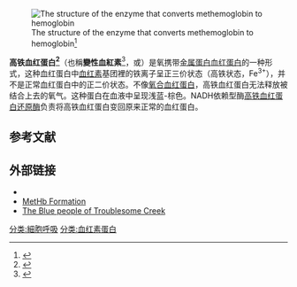 {{Expand |time=2011-09-15T05:08:33+00:00 }}
[[File:NADH cytochrome B5 reductase 1UMK.png|thumbnail|right|The structure of the enzyme that converts methemoglobin to hemoglobin<ref>{{Cite journal 
| last1 = Bando | first1 = S. | last2 = Takano | first2 = T. | last3 = Yubisui | first3 = T. | last4 = Shirabe | first4 = K. | last5 = Takeshita | first5 = M. 
| last6 = Nakagawa | first6 = A. | doi = 10.1107/S0907444904020645 | title = Structure of human erythrocyte NADH-cytochromeb5reductase | journal = Acta Crystallographica Section D | volume = 60 | issue = 11 | pages = 1929–1934 | year = 2004 | pmid = 15502298 | pmc = }}</ref>]]

'''高铁血红蛋白<ref>{{cite web |url=http://www.term.gov.cn/pages/homepage/result2.jsp?id=331318&subid=10001798&subject=%E6%B0%A8%E5%9F%BA%E9%85%B8%E3%80%81%E5%A4%9A%E8%82%BD%E4%B8%8E%E8%9B%8B%E7%99%BD%E8%B4%A8&subsys=%E7%94%9F%E7%89%A9%E5%8C%96%E5%AD%A6%E4%B8%8E%E5%88%86%E5%AD%90%E7%94%9F%E7%89%A9%E5%AD%A6 |title=［学科］ 生物化学与分子生物学   —>  氨基酸、多肽与蛋白质 |publisher=[[全国科学技术名词审定委员会|全国科学技术名词审定委员会]] |language=zh-hans }}{{dead link|date=2018年5月 |bot=InternetArchiveBot |fix-attempted=yes }}</ref>'''（也稱'''變性血紅素'''<ref>{{Cite web|url=http://terms.naer.edu.tw/detail/134975/|title=methemoglobin - 變性血紅素|accessdate=2018-05-21|author=|date=|work=國家教育研究院雙語詞彙、學術名詞暨辭書資訊網|publisher=國家教育研究院|language=zh-tw|archive-date=2018-05-22|archive-url=https://web.archive.org/web/20180522041632/http://terms.naer.edu.tw/detail/134975/|dead-url=no}}</ref>，{{lang-en|Methemoglobin}}或{{lang-en|Methaemoglobin}}{{notetag|1=拉丁文轉寫中，ae為[[双元音|雙母音字]]，常被省略為e。}}）是氧携带[[金属蛋白|金属蛋白]][[血红蛋白|血红蛋白]]的一种形式，这种血红蛋白中[[血红素|血红素]]基团裡的铁离子呈正三价状态（高铁状态，Fe<sup>3+</sup>），并不是正常血红蛋白中的正二价状态。不像[[氧合血红蛋白|氧合血红蛋白]]，高铁血红蛋白无法释放被结合上去的氧气。这种蛋白在血液中呈现浅蓝-棕色。NADH依赖型酶[[高铁血红蛋白还原酶|高铁血红蛋白还原酶]]负责将高铁血红蛋白变回原来正常的血红蛋白。

==参考文献==
{{reflist|2}}
{{notefoot}}

==外部链接==
* {{MeshName|Methemoglobin}}
* [http://books.google.ca/books?id=09WL4spDvZ8C&pg=PA118 MetHb Formation] {{Wayback|url=http://books.google.ca/books?id=09WL4spDvZ8C&pg=PA118 |date=20121023052034 }}
* [http://www.rootsweb.ancestry.com/~kyperry3/Blue_Fugates_Troublesome_Creek.html  The Blue people of Troublesome Creek ] {{Wayback|url=http://www.rootsweb.ancestry.com/~kyperry3/Blue_Fugates_Troublesome_Creek.html |date=20110925053726 }}

{{珠蛋白}}

[[分类:細胞呼吸|分类:細胞呼吸]]
[[分类:血红素蛋白|分类:血红素蛋白]]